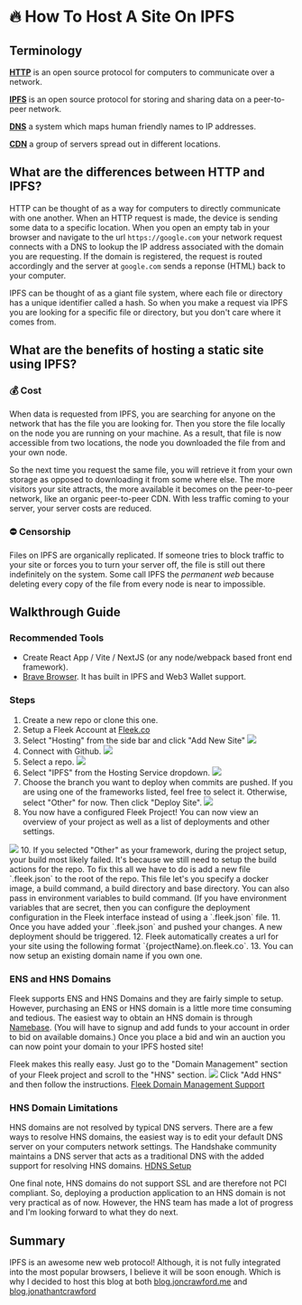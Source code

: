 





# 🔥 How To Host A Site On IPFS

## Terminology

**[HTTP](https://developer.mozilla.org/en-US/docs/Web/HTTP)** is an open source protocol for computers to communicate over a network.

**[IPFS](https://ipfs.io/)** is an open source protocol for storing and sharing data on a peer-to-peer network.

**[DNS](https://developer.mozilla.org/en-US/docs/Glossary/DNS)** a system which maps human friendly names to IP addresses.

**[CDN](https://developer.mozilla.org/en-US/docs/Glossary/CDN)** a group of servers spread out in different locations.

## What are the differences between HTTP and IPFS?

HTTP can be thought of as a way for computers to directly communicate with one another. When an HTTP request is made, the device is sending some data to a specific location.
When you open an empty tab in your browser and navigate to the url `https://google.com` your network request connects with a DNS to lookup the IP address associated with the domain you are requesting.
If the domain is registered, the request is routed accordingly and the server at `google.com` sends a reponse (HTML) back to your computer.

IPFS can be thought of as a giant file system, where each file or directory has a unique identifier called a hash. So when you make a request via IPFS you are looking for a specific file or directory, but you don't care where it comes from.

## What are the benefits of hosting a static site using IPFS?

### 💰 Cost

When data is requested from IPFS, you are searching for anyone on the network that has the file you are looking for. 
Then you store the file locally on the node you are running on your machine.
As a result, that file is now accessible from two locations, the node you downloaded the file from and your own node.

So the next time you request the same file, you will retrieve it from your own storage as opposed to downloading it from some where else.
The more visitors your site attracts, the more available it becomes on the peer-to-peer network, like an organic peer-to-peer CDN.
With less traffic coming to your server, your server costs are reduced.

### ⛔️ Censorship

Files on IPFS are organically replicated. If someone tries to block traffic to your site or forces you to turn your server off, the file is still out there indefinitely on the system.
Some call IPFS the *permanent web* because deleting every copy of the file from every node is near to impossible.




## Walkthrough Guide

### Recommended Tools
- Create React App / Vite / NextJS (or any node/webpack based front end framework).
- [Brave Browser](https://brave.com/). It has built in IPFS and Web3 Wallet support.


### Steps
1. Create a new repo or clone this one. <a href="https://github.com/jonathantcrawford/blog" target="_blank"><FontAwesomeIcon icon={faGithub}/></a>
2. Setup a Fleek Account at [Fleek.co](https://fleek.co/)
3. Select "Hosting" from the side bar and click "Add New Site"
   <img src={Screenshot_1URL}/>
4. Connect with Github.
   <img src={Screenshot_2URL}/>
5. Select a repo.
   <img src={Screenshot_3URL}/>
6. Select "IPFS" from the Hosting Service dropdown.
   <img src={Screenshot_4URL}/>
7. Choose the branch you want to deploy when commits are pushed. 
   If you are using one of the frameworks listed, feel free to select it. Otherwise, select "Other" for now. Then click "Deploy Site".
   <img src={Screenshot_5URL}/>
8. You now have a configured Fleek Project! You can now view an overview of your project as well as a list of deployments and other settings.
  <img src={Screenshot_6URL}/>
10. If you selected "Other" as your framework, during the project setup, your build most likely failed. It's because we still need to setup the build actions for the repo.
    To fix this all we have to do is add a new file `.fleek.json` to the root of the repo.
    <CodeSnippet string={`{
        "build": {
            "image": "node:16",
            "command": "yarn && yarn build && echo $SOME_ENV",
            "publicDir": "dist",
            "baseDir": ".",
            "environment": {
                "SOME_ENV": "Build finished!"
            }
        }
    }`}/>
    This file let's you specify a docker image, a build command, a build directory and base directory. You can also pass in environment variables to build command.
    (If you have environment variables that are secret, then you can configure the deployment configuration in the Fleek interface instead of using a `.fleek.json` file.
11. Once you have added your `.fleek.json` and pushed your changes. A new deployment should be triggered.
12. Fleek automatically creates a url for your site using the following format `{projectName}.on.fleek.co`.
13. You can now setup an existing domain name if you own one.


### ENS and HNS Domains
Fleek supports ENS and HNS Domains and they are fairly simple to setup.
However, purchasing an ENS or HNS domain is a little more time consuming and tedious.
The easiest way to obtain an HNS domain is through [Namebase](https://www.namebase.io/).
(You will have to signup and add funds to your account in order to bid on available domains.)
Once you place a bid and win an auction you can now point your domain to your IPFS hosted site!

Fleek makes this really easy. Just go to the "Domain Management" section of your Fleek project and scroll to the "HNS" section.
<img src={Screenshot_7URL}/>
Click "Add HNS" and then follow the instructions. [Fleek Domain Management Support](https://docs.fleek.co/domain-management/hns-domains/)

### HNS Domain Limitations
HNS domains are not resolved by typical DNS servers.
There are a few ways to resolve HNS domains, the easiest way is to edit your default DNS server on your computers network settings.
The Handshake community maintains a DNS server that acts as a traditional DNS with the added support for resolving HNS domains. [HDNS Setup](https://www.hdns.io/#macos)

One final note, HNS domains do not support SSL and are therefore not PCI compliant. 
So, deploying a production application to an HNS domain is not very practical as of now.
However, the HNS team has made a lot of progress and I'm looking forward to what they do next.


## Summary
IPFS is an awesome new web protocol! Although, it is not fully integrated into the most popular browsers, I believe it will be soon enough.
Which is why I decided to host this blog at both [blog.joncrawford.me](https://blog.joncrawford.me) and [blog.jonathantcrawford](http://blog.jonathantcrawford)
